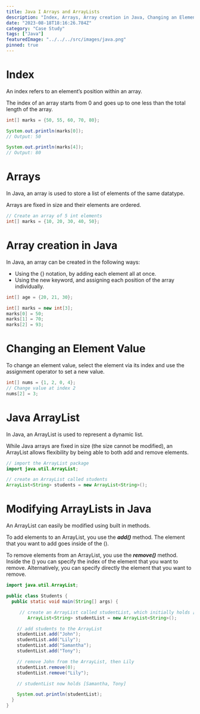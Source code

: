 ```yaml
---
title: Java I Arrays and ArrayLists
description: "Index, Arrays, Array creation in Java, Changing an Element Value, Java ArrayList, Modifying ArrayLists in Java"
date: "2023-08-18T18:16:26.784Z"
category: "Case Study"
tags: ["Java"]
featuredImage: "../../../src/images/java.png"
pinned: true
---
```


# Index

An index refers to an element’s position within an array.

The index of an array starts from 0 and goes up to one less than the total length of the array.

```java
int[] marks = {50, 55, 60, 70, 80};

System.out.println(marks[0]);
// Output: 50

System.out.println(marks[4]);
// Output: 80
```

# Arrays

In Java, an array is used to store a list of elements of the same datatype.

Arrays are fixed in size and their elements are ordered.

```java
// Create an array of 5 int elements
int[] marks = {10, 20, 30, 40, 50};
```

# Array creation in Java

In Java, an array can be created in the following ways:

- Using the {} notation, by adding each element all at once.
- Using the new keyword, and assigning each position of the array individually.

```java
int[] age = {20, 21, 30};

int[] marks = new int[3];
marks[0] = 50;
marks[1] = 70;
marks[2] = 93;
```

# Changing an Element Value

To change an element value, select the element via its index and use the assignment operator to set a new value.

```java
int[] nums = {1, 2, 0, 4};
// Change value at index 2
nums[2] = 3;
```

# Java ArrayList

In Java, an ArrayList is used to represent a dynamic list.

While Java arrays are fixed in size (the size cannot be modified), an ArrayList allows flexibility by being able to both add and remove elements.

```java
// import the ArrayList package
import java.util.ArrayList;

// create an ArrayList called students
ArrayList<String> students = new ArrayList<String>();
```

# Modifying ArrayLists in Java

An ArrayList can easily be modified using built in methods.

To add elements to an ArrayList, you use the **_add()_** method. The element that you want to add goes inside of the ().

To remove elements from an ArrayList, you use the **_remove()_** method. Inside the () you can specify the index of the element that you want to remove. Alternatively, you can specify directly the element that you want to remove.

```java
import java.util.ArrayList;

public class Students {
  public static void main(String[] args) {

     // create an ArrayList called studentList, which initially holds []
		ArrayList<String> studentList = new ArrayList<String>();

    // add students to the ArrayList
    studentList.add("John");
    studentList.add("Lily");
    studentList.add("Samantha");
    studentList.add("Tony");

    // remove John from the ArrayList, then Lily
    studentList.remove(0);
    studentList.remove("Lily");

    // studentList now holds [Samantha, Tony]

    System.out.println(studentList);
  }
}
```
